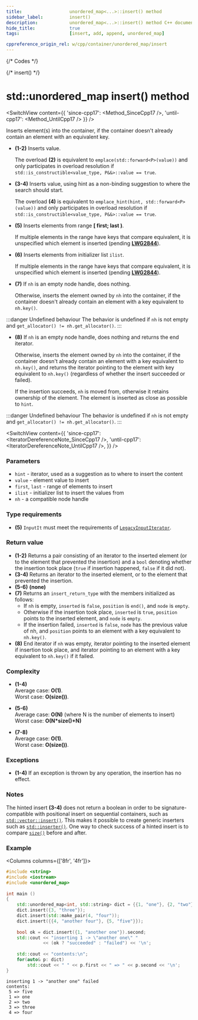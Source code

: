 ```yaml
---
title:					unordered_map<...>::insert() method
sidebar_label:			insert()
description:			unordered_map<...>::insert() method C++ documentation
hide_title:				true
tags:					[insert, add, append, unordered_map]

cppreference_origin_rel: w/cpp/container/unordered_map/insert
---
```



{/* Codes */}

{/* insert() */}


# std::unordered_map insert() method

<SwitchView content={{
	'since-cpp17': <Method_SinceCpp17 />,
	'until-cpp17': <Method_UntilCpp17 />
}} />

Inserts element(s) into the container, if the container doesn't already contain an element with an equivalent key.

 - **(1-2)**
    Inserts value.

    The overload **(2)** is equivalent to `emplace(std::forward<P>(value))` and only participates in overload resolution if `std::is_constructible<value_type, P&&>::value == true`.

 - **(3-4)**
    Inserts value, using hint as a non-binding suggestion to where the search should start.

    The overload **(4)** is equivalent to `emplace_hint(hint, std::forward<P>(value))` and only participates in overload resolution if `std::is_constructible<value_type, P&&>::value == true`.

 - **(5)**
    Inserts elements from range **[ first; last )**.

    If multiple elements in the range have keys that compare equivalent, it is unspecified which element is inserted (pending [**LWG2844**](https://cplusplus.github.io/LWG/issue2844)).

 - **(6)**
    Inserts elements from initializer list `ilist`.

    If multiple elements in the range have keys that compare equivalent, it is unspecified which element is inserted (pending [**LWG2844**](https://cplusplus.github.io/LWG/issue2844)).

 - **(7)**
    If `nh` is an empty node handle, does nothing. 

    Otherwise, inserts the element owned by `nh` into the container, if the container doesn't already contain an element with a key equivalent to `nh.key()`.

:::danger Undefined behaviour
The behavior is undefined if `nh` is not empty and `get_allocator() != nh.get_allocator()`.
:::

 - **(8)**
    If `nh` is an empty node handle, does nothing and returns the end iterator.
    
    Otherwise, inserts the element owned by `nh` into the container, if the container doesn't already contain an element with a key equivalent to `nh.key()`,
    and returns the iterator pointing to the element with key equivalent to `nh.key()` (regardless of whether the insert succeeded or failed).

    If the insertion succeeds, `nh` is moved from, otherwise it retains ownership of the element. 
    The element is inserted as close as possible to `hint`.
    
:::danger Undefined behaviour
The behavior is undefined if `nh` is not empty and `get_allocator() != nh.get_allocator()`.
:::


<SwitchView content={{
    'since-cpp17': <IteratorDereferenceNote_SinceCpp17 />,
    'until-cpp17': <IteratorDereferenceNote_UntilCpp17 />,
    }} />

### Parameters

 - `hint` - iterator, used as a suggestion as to where to insert the content
 - `value` - element value to insert
 - `first`, `last` - range of elements to insert
 - `ilist` - initializer list to insert the values from
 - `nh` - a compatible node handle

### Type requirements

 - **(5)** `InputIt` must meet the requirements of [`LegacyInputIterator`](/docs/named_req/LegacyInputIterator).

### Return value

 - **(1-2)** Returns a pair consisting of an iterator to the inserted element (or to the element that prevented the insertion) and a `bool` denoting whether the insertion took place (`true` if insertion happened, `false` if it did not).
 - **(3-4)** Returns an iterator to the inserted element, or to the element that prevented the insertion.
 - **(5-6)** **(none)**
 - **(7)** Returns an `insert_return_type` with the members initialized as follows:
    - If `nh` is empty, `inserted` is `false`, `position` is `end()`, and `node` is `empty`.
    - Otherwise if the insertion took place, `inserted` is `true`, `position` points to the inserted element, and `node` is `empty`.
    - If the insertion failed, `inserted` is `false`, `node` has the previous value of nh, and `position` points to an element with a key equivalent to `nh.key()`.
 - **(8)** End iterator if `nh` was empty, iterator pointing to the inserted element if insertion took place, and iterator pointing to an element with a key equivalent to `nh.key()` if it failed.

### Complexity

 - **(1-4)**  
   Average case: **O(1)**.  
   Worst case: **O(size())**.

 - **(5-6)**  
   Average case: **O(N)** (where N is the number of elements to insert)   
   Worst case: **O(N*size()+N)**

 - **(7-8)**  
   Average case: **O(1)**.  
   Worst case: **O(size())**.

### Exceptions

 - **(1-4)** If an exception is thrown by any operation, the insertion has no effect.

<ImproveSection />

### Notes

The hinted insert **(3-4)** does not return a boolean in order to be signature-compatible with positional insert on sequential containers, such as [`std::vector::insert()`](/docs/std/containers/arrays/vector/insert). 
This makes it possible to create generic inserters such as [`std::inserter()`](#). One way to check success of a hinted insert is to compare [`size()`](/docs/std/containers/maps/unordered-map/size) before and after. 

### Example

<Columns columns={['8fr', '4fr']}>
<div>

```cpp title='Main.cpp' showLineNumbers
#include <string>
#include <iostream>
#include <unordered_map>
 
int main ()
{
    std::unordered_map<int, std::string> dict = {{1, "one"}, {2, "two"}};
    dict.insert({3, "three"});
    dict.insert(std::make_pair(4, "four"));
    dict.insert({{4, "another four"}, {5, "five"}});
 
    bool ok = dict.insert({1, "another one"}).second;
    std::cout << "inserting 1 -> \"another one\" " 
              << (ok ? "succeeded" : "failed") << '\n';
 
    std::cout << "contents:\n";
    for(auto& p: dict)
        std::cout << " " << p.first << " => " << p.second << '\n';
}
```

</div>
<div>

```plaintext title="Possible output"
inserting 1 -> "another one" failed
contents:
 5 => five
 1 => one
 2 => two
 3 => three
 4 => four
```

</div>
</Columns>
